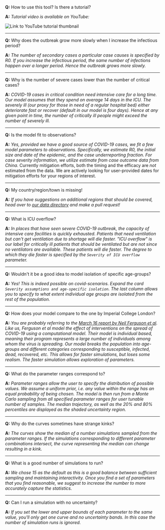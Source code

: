 


<Container>

**Q:** How to use this tool? Is there a tutorial?

**A:** _Tutorial video is available on YouTube:_

<Row>
  <Col className="d-flex">
    <LinkExternal className="mx-auto" href="https://www.youtube.com/watch?v=sv5T7MPKE5A" alt="Link to YouTube tutorial">
      <img className="img-fluid" src={youtubeTutorialThumbnail} alt="Link to YouTube tutorial thumbnail" />
    </LinkExternal>
  </Col>
</Row>

---

**Q:** Why does the outbreak grow more slowly when I increase the infectious period?

**A:** _The number of secondary cases a particular case causes is specified by R0. If you increase the infectious
period, the same number of infections happen over a longer period. Hence the outbreak grows more slowly._

---

**Q:** Why is the number of severe cases lower than the number of critical cases?

**A:** _COVID-19 cases in critical condition need intensive care for a long time. Our model assumes that they spend on
average 14 days in the ICU. The severely ill (our proxy for those in need of a regular hospital bed) either deteriorate
fast or recover (default in our model is four days). Hence at any given point in time, the number of critically ill
people might exceed the number of severely ill._

---

**Q:** Is the model fit to observations?

**A:** _Yes, provided we have a good source of COVID-19 cases, we fit a few model parameters to observations.
Specifically, we estimate R0, the initial size and date of the epidemic, and the case underreporting fraction. For case
severity information, we utilize estimate from case outcome data from China._ Currently mitigation efforts, both the
timing and the efficacy are _not_ estimated from the data. We are actively looking for user-provided dates for
mitigation efforts for your regions of interest.

---

**Q:** My country/region/town is missing!

**A:** _If you have suggestions on additional regions that should be covered, head over to
[our data directory](https://github.com/neherlab/covid19_scenarios/tree/master/data) and make a pull request!_

---

**Q:** What is ICU overflow?

**A:** _In places that have seen severe COVID-19 outbreak, the capacity of intensive care facilities is quickly
exhausted. Patients that need ventilation but can't get ventilation due to shortage will die faster. "ICU overflow" is
our label for critically ill patients that should be ventilated but are not since no ventilators are available. These
patients will die faster. The degree to which they die faster is specified by the `Severity of ICU overflow` parameter._

---

**Q:** Wouldn't it be a good idea to model isolation of specific age-groups?

**A:** _Yes! This is indeed possible on covid-scenarios. Expand the card
`Severity assumptions and age-specific isolation`. The last column allows you to specify to what extent individual age
groups are isolated from the rest of the population._

---

**Q:** How does your model compare to the one by Imperial College London?

**A:** _You are probably referring to the
[March 16 report by Neil Ferguson et al](https://www.imperial.ac.uk/media/imperial-college/medicine/sph/ide/gida-fellowships/Imperial-College-COVID19-NPI-modelling-16-03-2020.pdf).
Like us, Ferguson et al model the effect of interventions on the spread of COVID-19 using a computational model. Their
model is individual based, meaning their program represents a large number of individuals among whom the virus is
spreading. Our model breaks the population into age-groups and different categories corresponding to susceptible,
infected, dead, recovered, etc. This allows for faster simulations, but loses some realism. The faster simulation allows
exploration of parameters._

---

**Q:** What do the parameter ranges correspond to?

**A:** _Parameter ranges allow the user to specify the distribution of possible values. We assume a uniform prior, i.e.
any value within the range has an equal probability of being chosen. The model is then run from a Monte Carlo sampling from
all specified parameter ranges for user tunable number of samples. The median trajectory, as well as the 20% and 80% percentiles
are displayed as the shaded uncertainty region._

---

**Q:** Why do the curves sometimes have strange kinks?

**A:** _The curves show the median of a number simulations sampled from the parameter ranges. If the simulations
corresponding to different parameter combinations intersect, the curve representing the median can change
resulting in a kink._

---

**Q:** What is a good number of simulations to run?

**A:** _We chose 15 as the default as this is a good balance between sufficient sampling and maintaining interactivity.
Once you find a set of parameters that you find reasonable, we suggest to increase the number to more accurately capture
the statistics._

---

**Q:** Can I run a simulation with no uncertainty?

**A:** _If you set the lower and upper bounds of each parameter to the same value, you'll only get one curve
and no uncertainty bands. In this case the number of simulation runs is ignored._

</Container>
